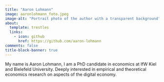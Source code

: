 ```yaml
---
title: "Aaron Lohmann"
image: aaronlohmann_foto.jpeg
image-alt: "Portrait photo of the author with a transparent background"
about:
  template: trestles
  links:
    - icon: github
      href: https://github.com/aaron-lohmann
comments: false
title-block-banner: true
---
```


<div>

My name is Aaron Lohmann, I am a PhD candidate in economics at IfW Kiel and Bielefeld University. Deeply interested in empirical and theoretical economics research on aspects of the digital economy.

</div>
